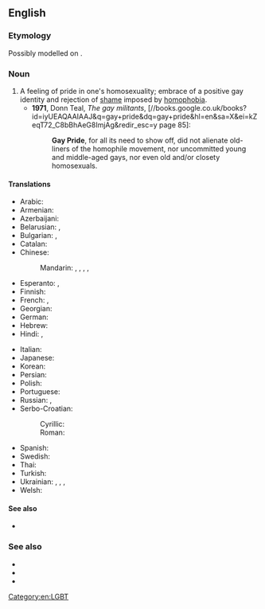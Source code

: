 ==English==
{{wikipedia}}

===Etymology===
Possibly modelled on {{m|en|black pride}}.

===Noun===
{{en-noun|-}}

# A feeling of pride in one's homosexuality; embrace of a positive gay identity and rejection of [[shame]] imposed by [[homophobia]].
#* '''1971''', Donn Teal, ''The gay militants'', [//books.google.co.uk/books?id=iyUEAQAAIAAJ&q=gay+pride&dq=gay+pride&hl=en&sa=X&ei=kZeqT72_C8bBhAeG8ImjAg&redir_esc=y page 85]:
#*: '''Gay Pride''', for all its need to show off, did not alienate old-liners of the homophile movement, nor uncommitted young and middle-aged gays, nor even old and/or closety homosexuals.

====Translations====
{{trans-top|a feeling of pride in one's homosexuality}}
* Arabic: {{t|ar|فَخْر مِثْلِيِّين|m}}
* Armenian: {{t|hy|գեյ փրայդ}}
* Azerbaijani: {{t|az|gey prayd}}
* Belarusian: {{t|be|гей-пра́йд|m}}, {{t|be|гей-пара́д|m}}
* Bulgarian: {{t|bg|гей го́рдост|f}}, {{t|bg|гей пра́йд|m}}
* Catalan: {{t|ca|orgull gai|m}}
* Chinese:
*: Mandarin: {{t|cmn|同志驕傲}}, {{t|cmn|同志骄傲|tr=tóngzhì jiao'ào}}, {{t|cmn|同性戀自豪}}, {{t|cmn|同性恋自豪|tr=tóngxìngliàn zìháo}}, {{t|cmn|同志自豪|tr=tóngzhì zìháo}}
* Esperanto: {{t|eo|gejfiero}}, {{t|eo|gejfiereco}}
* Finnish: {{t+|fi|pride}}
* French: {{t|fr|Gay Pride|m}}, {{t|fr|Fierté Gaie|f}}
* Georgian: {{t|ka|გეი პრაიდი}}
* German: {{t|de|Gay Pride}}
* Hebrew: {{t+|he|גַּאֲוָה|f|tr=ga'avá}}
* Hindi: {{t|hi|गे प्राइड|m}}, {{t|hi|गे गर्व|m}}
{{trans-mid}}
* Italian: {{t-needed|it}}
* Japanese: {{t|ja|ゲイ・プライド|tr=gei-puraido}}
* Korean: {{t|ko|게이 프라이드}}
* Persian: {{t|fa|افتخار به همجنسگرایی|tr=eftexâr be ham-jens-garâyi}}
* Polish: {{t|pl|gay pride|m}}
* Portuguese: {{t|pt|orgulho gay|m}}
* Russian: {{t+|ru|гей-пра́йд|m}}, {{t+|ru|гей-пара́д|m}}
* Serbo-Croatian:
*: Cyrillic: {{t|sh|ге̑ј по̀нос|m}}
*: Roman: {{t|sh|gȇj pònos|m}}
* Spanish: {{t|es|orgullo gay|m}}
* Swedish: {{t+|sv|pride|c}}
* Thai: {{t|th|เกย์ไพรด์}}
* Turkish: {{t|tr|Gey Onur Günü}}
* Ukrainian: {{t|uk|ґей-пра́йд|m}}, {{t|uk|гей-пра́йд|m}}, {{t|uk|ґей-пара́д|m}}, {{t|uk|гей-пара́д|m}}
* Welsh: {{t+|cy|balchder hoyw|m}}
{{trans-bottom}}

====See also====
* {{l|en|pride parade}}

===See also===
* {{l|en|black pride}}
* {{l|en|white pride}}
* {{l|en|Asian pride}}

[[Category:en:LGBT]]